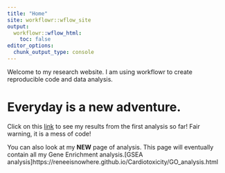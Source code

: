 ```yaml
---
title: "Home"
site: workflowr::wflow_site
output:
  workflowr::wflow_html:
    toc: false
editor_options:
  chunk_output_type: console
---
```


Welcome to my research website. I am using workflowr to create reproducible code and data analysis.  

# Everyday is a new adventure.  

  

Click on this [link](https://reneeisnowhere.github.io/Cardiotoxicity/RNAseqrun_1_analysis.html) to see my results from the first analysis so far! Fair warning, it is a mess of code!


You can also look at my __NEW__ page of analysis.  This page will eventually contain all my Gene Enrichment analysis.[GSEA analysis]https://reneeisnowhere.github.io/Cardiotoxicity/GO_analysis.html
